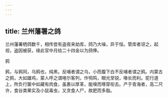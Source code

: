 ```yaml
---
---
---
```

title: 兰州藩署之鸽
---



兰州藩署栖鸽数千，相传尝有盗夜来劫库，鸽乃大噪，异于恒。管库者讶之，起视，盗因被获，缘此官中月给二十四金以为鸽俸。

鸦

鸦，与鸦同，乌鸦也，纯黑。反哺者谓之乌，小而腹下白不反哺者谓之鸦。内蒙古之鸦，大如雄鸡，蒙人呼之谓喀尔客列，作鸮鸣，眼光至锐，喙长而利。驼行道上，所负行箧中如藏有肉食，虽裹以厚革，能嗅而啄穿衔去。产于青海者，高二尺许，食谷类果实及小鼠毒虫，又贪食人尸，故肥而多脂。